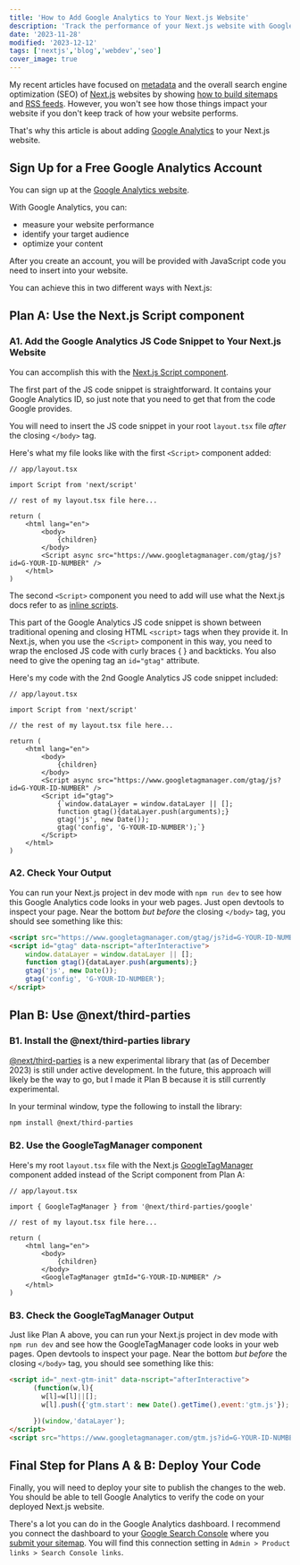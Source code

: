 ---
title: 'How to Add Google Analytics to Your Next.js Website'
description: 'Track the performance of your Next.js website with Google Analytics in a few simple steps.'
date: '2023-11-28'
modified: '2023-12-12'
tags: ['nextjs','blog','webdev','seo']
cover_image: true
---

My recent articles have focused on [metadata](https://www.davegray.codes/posts/nextjs-ordering-merging-metadata) and the overall search engine optimization (SEO) of [Next.js](https://nextjs.org/) websites by showing [how to build sitemaps](https://www.davegray.codes/posts/nextjs-how-to-build-sitemap-robots-txt) and [RSS feeds](https://www.davegray.codes/posts/nextjs-how-to-build-an-rss-feed). However, you won't see how those things impact your website if you don't keep track of how your website performs. 

That's why this article is about adding [Google Analytics](https://analytics.google.com/) to your Next.js website. 

## Sign Up for a Free Google Analytics Account 

You can sign up at the [Google Analytics website](https://marketingplatform.google.com/about/analytics/).

With Google Analytics, you can:
- measure your website performance
- identify your target audience 
- optimize your content

After you create an account, you will be provided with JavaScript code you need to insert into your website. 

You can achieve this in two different ways with Next.js:

## Plan A: Use the Next.js Script component

### A1. Add the Google Analytics JS Code Snippet to Your Next.js Website 

You can accomplish this with the [Next.js Script component](https://nextjs.org/docs/app/api-reference/components/script).

The first part of the JS code snippet is straightforward. It contains your Google Analytics ID, so just note that you need to get that from the code Google provides. 

You will need to insert the JS code snippet in your root `layout.tsx` file _after_ the closing `</body>` tag.

Here's what my file looks like with the first `<Script>` component added:

```tsx
// app/layout.tsx 

import Script from 'next/script'

// rest of my layout.tsx file here...

return (
    <html lang="en">
        <body>
            {children}
        </body>
        <Script async src="https://www.googletagmanager.com/gtag/js?id=G-YOUR-ID-NUMBER" />
    </html>
)
```

The second `<Script>` component you need to add will use what the Next.js docs refer to as [inline scripts](https://nextjs.org/docs/app/building-your-application/optimizing/scripts#inline-scripts). 

This part of the Google Analytics JS code snippet is shown between traditional opening and closing HTML `<script>` tags when they provide it. In Next.js, when you use the `<Script>` component in this way, you need to wrap the enclosed JS code with curly braces { } and backticks. You also need to give the opening tag an `id="gtag"` attribute. 

Here's my code with the 2nd Google Analytics JS code snippet included:

```tsx
// app/layout.tsx 

import Script from 'next/script'

// the rest of my layout.tsx file here...

return (
    <html lang="en">
        <body>
            {children}
        </body>
        <Script async src="https://www.googletagmanager.com/gtag/js?id=G-YOUR-ID-NUMBER" />
        <Script id="gtag">
            {`window.dataLayer = window.dataLayer || [];
            function gtag(){dataLayer.push(arguments);}
            gtag('js', new Date());
            gtag('config', 'G-YOUR-ID-NUMBER');`}
        </Script>
    </html>
)
```

### A2. Check Your Output 

You can run your Next.js project in dev mode with `npm run dev` to see how this Google Analytics code looks in your web pages. Just open devtools to inspect your page. Near the bottom _but before_ the closing `</body>` tag, you should see something like this: 

```html 
<script src="https://www.googletagmanager.com/gtag/js?id=G-YOUR-ID-NUMBER" async="true" data-nscript="afterInteractive"></script>
<script id="gtag" data-nscript="afterInteractive">
    window.dataLayer = window.dataLayer || [];
    function gtag(){dataLayer.push(arguments);}
    gtag('js', new Date());
    gtag('config', 'G-YOUR-ID-NUMBER');
</script>
```
## Plan B: Use @next/third-parties

### B1. Install the @next/third-parties library

[@next/third-parties](https://nextjs.org/docs/app/building-your-application/optimizing/third-party-libraries) is a new experimental library that (as of December 2023) is still under active development. In the future, this approach will likely be the way to go, but I made it Plan B because it is still currently experimental. 

In your terminal window, type the following to install the library: 
```bash 
npm install @next/third-parties
```
### B2. Use the GoogleTagManager component 

Here's my root `layout.tsx` file with the Next.js [GoogleTagManager](https://nextjs.org/docs/app/building-your-application/optimizing/third-party-libraries#google-tag-manager) component added instead of the Script component from Plan A:

```tsx
// app/layout.tsx 

import { GoogleTagManager } from '@next/third-parties/google'

// rest of my layout.tsx file here...

return (
    <html lang="en">
        <body>
            {children}
        </body>
        <GoogleTagManager gtmId="G-YOUR-ID-NUMBER" />
    </html>
)
```
### B3. Check the GoogleTagManager Output

Just like Plan A above, you can run your Next.js project in dev mode with `npm run dev` and see how the GoogleTagManager code looks in your web pages. Open devtools to inspect your page. Near the bottom _but before_ the closing `</body>` tag, you should see something like this: 

```html 
<script id="_next-gtm-init" data-nscript="afterInteractive">
      (function(w,l){
        w[l]=w[l]||[];
        w[l].push({'gtm.start': new Date().getTime(),event:'gtm.js'});
        
      })(window,'dataLayer');
</script>
<script src="https://www.googletagmanager.com/gtm.js?id=G-YOUR-ID-NUMBER" id="_next-gtm" data-ntpc="GTM" data-nscript="afterInteractive"></script>
```

## Final Step for Plans A & B: Deploy Your Code

Finally, you will need to deploy your site to publish the changes to the web. You should be able to tell Google Analytics to verify the code on your deployed Next.js website. 

There's a lot you can do in the Google Analytics dashboard. I recommend you connect the dashboard to your [Google Search Console](https://search.google.com/search-console/about) where you [submit your sitemap](https://www.davegray.codes/posts/nextjs-how-to-submit-your-sitemap). You will find this connection setting in `Admin > Product links > Search Console links`.